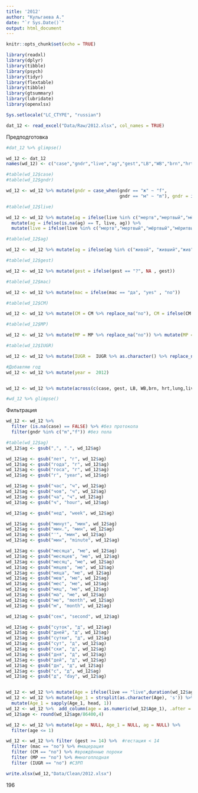 ```yaml
---
title: '2012'
author: "Кульгаева А."
date: "`r Sys.Date()`"
output: html_document
---
```


```r
knitr::opts_chunk$set(echo = TRUE)
```

```r
library(readxl)
library(dplyr)
library(tibble)
library(psych)
library(tidyr)
library(flextable)
library(tibble)
library(gtsummary)
library(lubridate)
library(openxlsx)

Sys.setlocale("LC_CTYPE", "russian")
```

```r
dat_12 <- read_excel("Data/Raw/2012.xlsx", col_names = TRUE)
```

Предподготовка
```r
#dat_12 %>% glimpse()

wd_12 <- dat_12
names(wd_12) <- c("case","gndr","live","ag","gest","LB","WB","brn","hrt","lung","liver","spln","kid","thym","adr","panc","plac","mac","CM","MP","IUGR","HC","CC")

#table(wd_12$case)
#table(wd_12$gndr)

wd_12 <- wd_12 %>% mutate(gndr = case_when(gndr == "ж" ~ "f",
                                           gndr == "м" ~ "m"), gndr = ifelse(gndr %in% c("f","m"),gndr, NA))

#table(wd_12$live)

wd_12 <- wd_12 %>% mutate(ag = ifelse(live %in% c("мертв","мертвый","мёртвый","мёритвый","интранатальная гибель плода"), 0 , ag)) %>%
  mutate(ag = ifelse(is.na(ag) == T, live, ag)) %>%
  mutate(live = ifelse(live %in% c("мертв","мертвый","мёртвый","мёритвый"),"still","live"))

#table(wd_12$ag)

wd_12 <- wd_12 %>% mutate(ag = ifelse(ag %in% c("живой", "живший","жив", "живш"), NA , ag))

#table(wd_12$gest)

wd_12 <- wd_12 %>% mutate(gest = ifelse(gest == "?", NA , gest))

#table(wd_12$mac)

wd_12 <- wd_12 %>% mutate(mac = ifelse(mac == "да", "yes" , "no"))

#table(wd_12$CM)

wd_12 <- wd_12 %>% mutate(CM = CM %>% replace_na("no"), CM = ifelse(CM == "нет", "no",CM))

#table(wd_12$MP)

wd_12 <- wd_12 %>% mutate(MP = MP %>% replace_na("no")) %>% mutate(MP = ifelse(MP == "да","yes","no")) 

#table(wd_12$IUGR)

wd_12 <- wd_12 %>% mutate(IUGR =  IUGR %>% as.character() %>% replace_na("no"))

#Добавляю год
wd_12 <- wd_12 %>% mutate(year =  2012)


wd_12 <- wd_12 %>% mutate(across(c(case, gest, LB, WB,brn, hrt,lung,liver,spln, kid, thym, adr, panc, plac, HC, CC), ~ as.numeric(.x)), across(c(gndr, live, mac, MP), ~ as.factor(.x)))

#wd_12 %>% glimpse()

```

Фильтрация
```r
wd_12 <- wd_12 %>%
  filter (is.na(case) == FALSE) %>% #без протокола
  filter(gndr %in% c("m","f")) #без пола

#table(wd_12$ag)
wd_12$ag <- gsub(",", ".", wd_12$ag)

wd_12$ag <- gsub("лет", "г", wd_12$ag)
wd_12$ag <- gsub("года", "г", wd_12$ag)
wd_12$ag <- gsub("госа", "г", wd_12$ag)
wd_12$ag <- gsub("г", "year", wd_12$ag)

wd_12$ag <- gsub("час", "ч", wd_12$ag)
wd_12$ag <- gsub("чов", "ч", wd_12$ag)
wd_12$ag <- gsub("ча", "ч", wd_12$ag)
wd_12$ag <- gsub("ч", "hour", wd_12$ag)

wd_12$ag <- gsub("нед", "week", wd_12$ag)

wd_12$ag <- gsub("минут", "мин", wd_12$ag)
wd_12$ag <- gsub("мин.", "мин", wd_12$ag)
wd_12$ag <- gsub("'", "мин", wd_12$ag)
wd_12$ag <- gsub("мин", "minute", wd_12$ag)

wd_12$ag <- gsub("месяца", "ме", wd_12$ag)
wd_12$ag <- gsub("месяцев", "ме", wd_12$ag)
wd_12$ag <- gsub("месяц", "ме", wd_12$ag)
wd_12$ag <- gsub("мяцев", "ме", wd_12$ag)
wd_12$ag <- gsub("мяца", "ме", wd_12$ag)
wd_12$ag <- gsub("мев", "ме", wd_12$ag)
wd_12$ag <- gsub("мес", "ме", wd_12$ag)
wd_12$ag <- gsub("мяц", "ме", wd_12$ag)
wd_12$ag <- gsub("ма", "ме", wd_12$ag)
wd_12$ag <- gsub("ме", "month", wd_12$ag)
wd_12$ag <- gsub("м", "month", wd_12$ag)

wd_12$ag <- gsub("сек", "second", wd_12$ag)

wd_12$ag <- gsub("суток", "д", wd_12$ag)
wd_12$ag <- gsub("дней", "д", wd_12$ag)
wd_12$ag <- gsub("сутки", "д", wd_12$ag)
wd_12$ag <- gsub("сут", "д", wd_12$ag)
wd_12$ag <- gsub("ски", "д", wd_12$ag)
wd_12$ag <- gsub("дня", "д", wd_12$ag)
wd_12$ag <- gsub("дей", "д", wd_12$ag)
wd_12$ag <- gsub("дн", "д", wd_12$ag)
wd_12$ag <- gsub("с", "д", wd_12$ag)
wd_12$ag <- gsub("д", "day", wd_12$ag)


wd_12 <- wd_12 %>% mutate(Age = ifelse(live == "live",duration(wd_12$ag), 0))
wd_12 <- wd_12 %>% mutate(Age_1 = strsplit(as.character(Age), 's')) %>%
  mutate(Age_1 = sapply(Age_1, head, 1)) 
wd_12 <- wd_12 %>%  add_column(age = as.numeric(wd_12$Age_1), .after = 4)
wd_12$age <- round(wd_12$age/86400,4)

wd_12 <- wd_12 %>% mutate(Age = NULL, Age_1 = NULL, ag = NULL) %>%
  filter(age <= 1)

wd_12 <- wd_12 %>% filter (gest >= 14) %>%  #гестация < 14
  filter (mac == "no") %>% #мацерация
  filter (CM == "no") %>% #врождённые пороки
  filter (MP == "no") %>% #многоплодная
  filter (IUGR == "no") #СЗРП

write.xlsx(wd_12,"Data/Clean/2012.xlsx")
```
196
